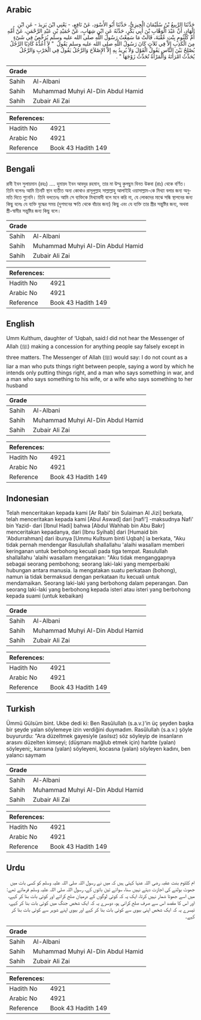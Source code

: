## Arabic


<div dir="rtl" lang="ar" style={{fontSize:'larger',backgroundColor:'#f8f9fa',padding:20}}>
حَدَّثَنَا الرَّبِيعُ بْنُ سُلَيْمَانَ الْجِيزِيُّ، حَدَّثَنَا أَبُو الأَسْوَدِ، عَنْ نَافِعٍ، - يَعْنِي ابْنَ يَزِيدَ - عَنِ ابْنِ الْهَادِ، أَنَّ عَبْدَ الْوَهَّابِ بْنَ أَبِي بَكْرٍ، حَدَّثَهُ عَنِ ابْنِ شِهَابٍ، عَنْ حُمَيْدِ بْنِ عَبْدِ الرَّحْمَنِ، عَنْ أُمِّهِ أُمِّ كُلْثُومٍ بِنْتِ عُقْبَةَ، قَالَتْ مَا سَمِعْتُ رَسُولَ اللَّهِ صلى الله عليه وسلم يُرَخِّصُ فِي شَىْءٍ مِنَ الْكَذِبِ إِلاَّ فِي ثَلاَثٍ كَانَ رَسُولُ اللَّهِ صلى الله عليه وسلم يَقُولُ ‏ "‏ لاَ أَعُدُّهُ كَاذِبًا الرَّجُلُ يُصْلِحُ بَيْنَ النَّاسِ يَقُولُ الْقَوْلَ وَلاَ يُرِيدُ بِهِ إِلاَّ الإِصْلاَحَ وَالرَّجُلُ يَقُولُ فِي الْحَرْبِ وَالرَّجُلُ يُحَدِّثُ امْرَأَتَهُ وَالْمَرْأَةُ تُحَدِّثُ زَوْجَهَا ‏"‏ ‏.‏
</div>
<div style={{backgroundColor:'#f8f9fa',padding:20, marginBottom: 10}}><table> <thead> <tr> <th>Grade</th> <th></th> </tr> </thead> <tbody> <tr><td>Sahih</td><td>Al-Albani</td></tr><tr><td>Sahih</td><td>Muhammad Muhyi Al-Din Abdul Hamid</td></tr><tr><td>Sahih</td><td>Zubair Ali Zai</td></tr></tbody></table><table> <thead> <tr> <th>References:</th> <th></th> </tr> </thead> <tbody><tr><td>Hadith No</td><td>4921</td></tr><tr><td>Arabic No</td><td>4921</td></tr><tr><td>Reference</td><td>Book 43 Hadith 149</td></tr></tbody></table></div>

## Bengali


<div dir="ltr" lang="bn" style={{fontSize:'larger',backgroundColor:'#f8f9fa',padding:20}}>
রাবী ইবন সুলায়মান (রহঃ) .... হুমায়দ ইবন আবদুর রহমান, তার মা উম্মু কুলছুম বিনত উকবা (রাঃ) থেকে বর্ণিত। তিনি বলেনঃ আমি তিনটি স্থান ব্যতীত অন্য কোথাও রাসূলুল্লাহ সাল্লাল্লাহু আলাইহি ওয়াসাল্লাম-কে মিথ্যা বলার জন্য অনুমতি দিতে শুনেনি। তিনি বলতেনঃ আমি সে ব্যক্তিকে মিথ্যাবাদী বলে মনে করি না, যে লোকদের মাঝে সন্ধি স্থাপনের জন্য কিছু বলেঃ যে ব্যক্তি যুদ্ধের সময় (দুশমনের ক্ষতি থেকে বাঁচার জন্য) কিছু এবং যে ব্যক্তি তার স্ত্রীর সন্তুষ্টির জন্য, অথবা স্ত্রী-স্বামীর সন্তুষ্টির জন্য কিছু বলে।
</div>
<div style={{backgroundColor:'#f8f9fa',padding:20, marginBottom: 10}}><table> <thead> <tr> <th>Grade</th> <th></th> </tr> </thead> <tbody> <tr><td>Sahih</td><td>Al-Albani</td></tr><tr><td>Sahih</td><td>Muhammad Muhyi Al-Din Abdul Hamid</td></tr><tr><td>Sahih</td><td>Zubair Ali Zai</td></tr></tbody></table><table> <thead> <tr> <th>References:</th> <th></th> </tr> </thead> <tbody><tr><td>Hadith No</td><td>4921</td></tr><tr><td>Arabic No</td><td>4921</td></tr><tr><td>Reference</td><td>Book 43 Hadith 149</td></tr></tbody></table></div>

## English


<div dir="ltr" lang="en" style={{fontSize:'larger',backgroundColor:'#f8f9fa',padding:20}}>
Umm Kulthum, daughter of ‘Uqbah, said:I did not hear the Messenger of Allah (ﷺ) making a concession for anything people say falsely except in three matters. The Messenger of Allah (ﷺ) would say: I do not count as a liar a man who puts things right between people, saying a word by which he intends only putting things right, and a man who says something in war, and a man who says something to his wife, or a wife who says something to her husband
</div>
<div style={{backgroundColor:'#f8f9fa',padding:20, marginBottom: 10}}><table> <thead> <tr> <th>Grade</th> <th></th> </tr> </thead> <tbody> <tr><td>Sahih</td><td>Al-Albani</td></tr><tr><td>Sahih</td><td>Muhammad Muhyi Al-Din Abdul Hamid</td></tr><tr><td>Sahih</td><td>Zubair Ali Zai</td></tr></tbody></table><table> <thead> <tr> <th>References:</th> <th></th> </tr> </thead> <tbody><tr><td>Hadith No</td><td>4921</td></tr><tr><td>Arabic No</td><td>4921</td></tr><tr><td>Reference</td><td>Book 43 Hadith 149</td></tr></tbody></table></div>

## Indonesian


<div dir="ltr" lang="id" style={{fontSize:'larger',backgroundColor:'#f8f9fa',padding:20}}>
Telah menceritakan kepada kami [Ar Rabi' bin Sulaiman Al Jizi] berkata, telah menceritakan kepada kami [Abul Aswad] dari [nafi'] -maksudnya Nafi' bin Yazid- dari [Ibnul Hadi] bahwa [Abdul Wahhab bin Abu Bakr] menceritakan kepadanya, dari [Ibnu Syihab] dari [Humaid bin 'Abdurrahman] dari ibunya [Ummu Kultsum binti Uqbah] ia berkata, "Aku tidak pernah mendengar Rasulullah shallallahu 'alaihi wasallam memberi keringanan untuk berbohong kecuali pada tiga tempat. Rasulullah shallallahu 'alaihi wasallam mengatakan: "Aku tidak menganggapnya sebagai seorang pembohong; seorang laki-laki yang memperbaiki hubungan antara manusia. Ia mengatakan suatu perkataan (bohong), namun ia tidak bermaksud dengan perkataan itu kecuali untuk mendamaikan. Seorang laki-laki yang berbohong dalam peperangan. Dan seorang laki-laki yang berbohong kepada isteri atau isteri yang berbohong kepada suami (untuk kebaikan)
</div>
<div style={{backgroundColor:'#f8f9fa',padding:20, marginBottom: 10}}><table> <thead> <tr> <th>Grade</th> <th></th> </tr> </thead> <tbody> <tr><td>Sahih</td><td>Al-Albani</td></tr><tr><td>Sahih</td><td>Muhammad Muhyi Al-Din Abdul Hamid</td></tr><tr><td>Sahih</td><td>Zubair Ali Zai</td></tr></tbody></table><table> <thead> <tr> <th>References:</th> <th></th> </tr> </thead> <tbody><tr><td>Hadith No</td><td>4921</td></tr><tr><td>Arabic No</td><td>4921</td></tr><tr><td>Reference</td><td>Book 43 Hadith 149</td></tr></tbody></table></div>

## Turkish


<div dir="ltr" lang="tr" style={{fontSize:'larger',backgroundColor:'#f8f9fa',padding:20}}>
Ümmü Gülsüm bint. Ukbe dedi ki: Ben Rasûlullah (s.a.v.)'in üç şeyden başka bir şeyde yalan söylemeye izin verdiğini duymadım. Rasûlullah (s.a.v.) şöyle buyururdu: "Ara düzeltmek gayesiyle (asılsız) söz söyleyip de insanların arasını düzelten kimseyi; (düşmanı mağlub etmek için) harbte (yalan) söyleyeni;, karısına (yalan) söyleyeni, kocas­na (yalan) söyleyen kadını, ben yalancı saymam
</div>
<div style={{backgroundColor:'#f8f9fa',padding:20, marginBottom: 10}}><table> <thead> <tr> <th>Grade</th> <th></th> </tr> </thead> <tbody> <tr><td>Sahih</td><td>Al-Albani</td></tr><tr><td>Sahih</td><td>Muhammad Muhyi Al-Din Abdul Hamid</td></tr><tr><td>Sahih</td><td>Zubair Ali Zai</td></tr></tbody></table><table> <thead> <tr> <th>References:</th> <th></th> </tr> </thead> <tbody><tr><td>Hadith No</td><td>4921</td></tr><tr><td>Arabic No</td><td>4921</td></tr><tr><td>Reference</td><td>Book 43 Hadith 149</td></tr></tbody></table></div>

## Urdu


<div dir="rtl" lang="ur" style={{fontSize:'larger',backgroundColor:'#f8f9fa',padding:20}}>
ام کلثوم بنت عقبہ رضی اللہ عنہا کہتی ہیں کہ میں نے رسول اللہ صلی اللہ علیہ وسلم کو کسی بات میں جھوٹ بولنے کی اجازت دیتے نہیں سنا، سوائے تین باتوں کے، رسول اللہ صلی اللہ علیہ وسلم فرماتے تھے: میں اسے جھوٹا شمار نہیں کرتا، ایک یہ کہ کوئی لوگوں کے درمیان صلح کرائے اور کوئی بات بنا کر کہے، اور اس کا مقصد اس سے صرف صلح کرانی ہو، دوسرے یہ کہ ایک شخص جنگ میں کوئی بات بنا کر کہے، تیسرے یہ کہ ایک شخص اپنی بیوی سے کوئی بات بنا کر کہے اور بیوی اپنے شوہر سے کوئی بات بنا کر کہے۔
</div>
<div style={{backgroundColor:'#f8f9fa',padding:20, marginBottom: 10}}><table> <thead> <tr> <th>Grade</th> <th></th> </tr> </thead> <tbody> <tr><td>Sahih</td><td>Al-Albani</td></tr><tr><td>Sahih</td><td>Muhammad Muhyi Al-Din Abdul Hamid</td></tr><tr><td>Sahih</td><td>Zubair Ali Zai</td></tr></tbody></table><table> <thead> <tr> <th>References:</th> <th></th> </tr> </thead> <tbody><tr><td>Hadith No</td><td>4921</td></tr><tr><td>Arabic No</td><td>4921</td></tr><tr><td>Reference</td><td>Book 43 Hadith 149</td></tr></tbody></table></div>